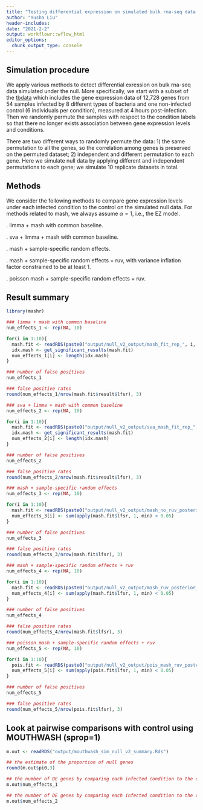 ```yaml
---
title: "Testing differential expression on simulated bulk rna-seq data under the null (different permutation)"
author: "Yusha Liu"
header-includes:
date: "2021-2-2"
output: workflowr::wflow_html
editor_options:
  chunk_output_type: console
---
```


## Simulation procedure
We apply various methods to detect differential exression on bulk rna-seq data simulated under the null. More specifically, we start with a subset of the [tbdata](https://pubmed.ncbi.nlm.nih.gov/26586179/) which includes the gene expression data of 12,728 genes from 54 samples infected by 8 different types of bacteria and one non-infected control (6 individuals per condition), measured at 4 hours post-infection. Then we randomly permute the samples with respect to the condition labels so that there no longer exists association between gene expression levels and conditions. 

There are two different ways to randomly permute the data: 1) the same permutation to all the genes, so the correlation among genes is preserved on the permuted dataset; 2) independent and different permutation to each gene. Here we simulate null data by applying different and independent permutations to each gene; we simulate 10 replicate datasets in total.


## Methods
We consider the following methods to compare gene expression levels under each infected condition to the control on the simulated null data. For methods related to mash, we always assume $\alpha = 1$, i.e., the EZ model. 

\noindent 1. limma + mash with common baseline.

\noindent 2. sva + limma + mash with common baseline.

\noindent 3. mash + sample-specific random effects.

\noindent 4. mash + sample-specific random effects + ruv, with variance inflation factor constrained to be at least 1. 

\noindent 5. poisson mash + sample-specific random effects + ruv.


## Result summary
```r
library(mashr)

### limma + mash with common baseline
num_effects_1 <- rep(NA, 10)

for(i in 1:10){
  mash.fit <- readRDS(paste0("output/null_v2_output/mash_fit_rep_", i, ".Rds"))
  idx.mash <- get_significant_results(mash.fit)
  num_effects_1[i] <- length(idx.mash)
}

### number of false positives
num_effects_1

### false positive rates
round(num_effects_1/nrow(mash.fit$result$lfsr), 3)

```


```r
### sva + limma + mash with common baseline 
num_effects_2 <- rep(NA, 10)

for(i in 1:10){
  mash.fit <- readRDS(paste0("output/null_v2_output/sva_mash_fit_rep_", i, ".Rds"))
  idx.mash <- get_significant_results(mash.fit)
  num_effects_2[i] <- length(idx.mash)
}

### number of false positives
num_effects_2

### false positive rates
round(num_effects_2/nrow(mash.fit$result$lfsr), 3)

```


```r
### mash + sample-specific random effects
num_effects_3 <- rep(NA, 10)

for(i in 1:10){
  mash.fit <- readRDS(paste0("output/null_v2_output/mash_no_ruv_posterior_rep_", i, ".Rds"))
  num_effects_3[i] <- sum(apply(mash.fit$lfsr, 1, min) < 0.05)
}

### number of false positives
num_effects_3

### false positive rates
round(num_effects_3/nrow(mash.fit$lfsr), 3)

```


```r
### mash + sample-specific random effects + ruv
num_effects_4 <- rep(NA, 10)

for(i in 1:10){
  mash.fit <- readRDS(paste0("output/null_v2_output/mash_ruv_posterior_rep_", i, ".Rds"))
  num_effects_4[i] <- sum(apply(mash.fit$lfsr, 1, min) < 0.05)
}

### number of false positives
num_effects_4

### false positive rates
round(num_effects_4/nrow(mash.fit$lfsr), 3)

```



```r
### poisson mash + sample-specific random effects + ruv
num_effects_5 <- rep(NA, 10)

for(i in 1:10){
  pois.fit <- readRDS(paste0("output/null_v2_output/pois_mash_ruv_posterior_rep_", i, ".Rds"))
  num_effects_5[i] <- sum(apply(pois.fit$lfsr, 1, min) < 0.05)
}

### number of false positives
num_effects_5

### false positive rates
round(num_effects_5/nrow(pois.fit$lfsr), 3)

```


## Look at pairwise comparisons with control using MOUTHWASH (sprop=1)
```r
m.out <- readRDS("output/mouthwash_sim_null_v2_summary.Rds")

## the estimate of the proportion of null genes
round(m.out$pi0,3)

## the number of DE genes by comparing each infected condition to the control (lfsr < 0.05)
m.out$num_effects_1

## the number of DE genes by comparing each infected condition to the control (lfsr < 0.05/8)
m.out$num_effects_2

```

